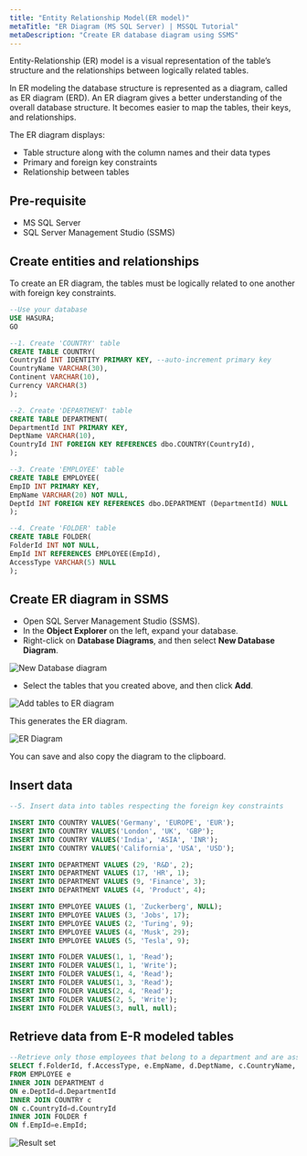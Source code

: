 ```yaml
---
title: "Entity Relationship Model(ER model)"
metaTitle: "ER Diagram (MS SQL Server) | MSSQL Tutorial"
metaDescription: "Create ER database diagram using SSMS"
---
```


Entity-Relationship (ER) model is a visual representation of the table’s structure and the relationships between logically related tables.

In ER modeling the database structure is represented as a diagram, called as ER diagram (ERD). An ER diagram gives a better understanding of the overall database structure. It becomes easier to map the tables, their keys, and relationships.

The ER diagram displays:

* Table structure along with the column names and their data types
* Primary and foreign key constraints
* Relationship between tables

## Pre-requisite

* MS SQL Server
* SQL Server Management Studio (SSMS)

## Create entities and relationships

To create an ER diagram, the tables must be logically related to one another with foreign key constraints.

```SQL
--Use your database
USE HASURA;
GO

--1. Create 'COUNTRY' table
CREATE TABLE COUNTRY(
CountryId INT IDENTITY PRIMARY KEY, --auto-increment primary key
CountryName VARCHAR(30),
Continent VARCHAR(10),
Currency VARCHAR(3)
);

--2. Create 'DEPARTMENT' table
CREATE TABLE DEPARTMENT(
DepartmentId INT PRIMARY KEY,
DeptName VARCHAR(10),
CountryId INT FOREIGN KEY REFERENCES dbo.COUNTRY(CountryId),
);

--3. Create 'EMPLOYEE' table
CREATE TABLE EMPLOYEE(
EmpID INT PRIMARY KEY,
EmpName VARCHAR(20) NOT NULL,
DeptId INT FOREIGN KEY REFERENCES dbo.DEPARTMENT (DepartmentId) NULL
);

--4. Create 'FOLDER' table
CREATE TABLE FOLDER(
FolderId INT NOT NULL,
EmpId INT REFERENCES EMPLOYEE(EmpId),
AccessType VARCHAR(5) NULL
);
```

## Create ER diagram in SSMS

* Open SQL Server Management Studio (SSMS).
* In the **Object Explorer** on the left, expand your database.
* Right-click on **Database Diagrams**, and then select **New Database Diagram**.

![New Database diagram](https://graphql-engine-cdn.hasura.io/learn-hasura/assets/database-mssql/er-diagram/new-db-diagram.png)

* Select the tables that you created above, and then click **Add**.

![Add tables to ER diagram](https://graphql-engine-cdn.hasura.io/learn-hasura/assets/database-mssql/er-diagram/add-table.png)

This generates the ER diagram.

![ER Diagram](https://graphql-engine-cdn.hasura.io/learn-hasura/assets/database-mssql/er-diagram/ER-diagram.png)

You can save and also copy the diagram to the clipboard.

## Insert data

```SQL
--5. Insert data into tables respecting the foreign key constraints

INSERT INTO COUNTRY VALUES('Germany', 'EUROPE', 'EUR');
INSERT INTO COUNTRY VALUES('London', 'UK', 'GBP');
INSERT INTO COUNTRY VALUES('India', 'ASIA', 'INR');
INSERT INTO COUNTRY VALUES('California', 'USA', 'USD');

INSERT INTO DEPARTMENT VALUES (29, 'R&D', 2);
INSERT INTO DEPARTMENT VALUES (17, 'HR', 1);
INSERT INTO DEPARTMENT VALUES (9, 'Finance', 3);
INSERT INTO DEPARTMENT VALUES (4, 'Product', 4);

INSERT INTO EMPLOYEE VALUES (1, 'Zuckerberg', NULL);
INSERT INTO EMPLOYEE VALUES (3, 'Jobs', 17);
INSERT INTO EMPLOYEE VALUES (2, 'Turing', 9);
INSERT INTO EMPLOYEE VALUES (4, 'Musk', 29);
INSERT INTO EMPLOYEE VALUES (5, 'Tesla', 9);

INSERT INTO FOLDER VALUES(1, 1, 'Read');
INSERT INTO FOLDER VALUES(1, 1, 'Write');
INSERT INTO FOLDER VALUES(1, 4, 'Read');
INSERT INTO FOLDER VALUES(1, 3, 'Read');
INSERT INTO FOLDER VALUES(2, 4, 'Read');
INSERT INTO FOLDER VALUES(2, 5, 'Write');
INSERT INTO FOLDER VALUES(3, null, null);
```

## Retrieve data from E-R modeled tables

```SQL
--Retrieve only those employees that belong to a department and are assigned permissions on the folders
SELECT f.FolderId, f.AccessType, e.EmpName, d.DeptName, c.CountryName, c.Continent
FROM EMPLOYEE e
INNER JOIN DEPARTMENT d
ON e.DeptId=d.DepartmentId
INNER JOIN COUNTRY c
ON c.CountryId=d.CountryId
INNER JOIN FOLDER f
ON f.EmpId=e.EmpId;
```

![Result set](https://graphql-engine-cdn.hasura.io/learn-hasura/assets/database-mssql/er-diagram/er-model-resultset.png)
